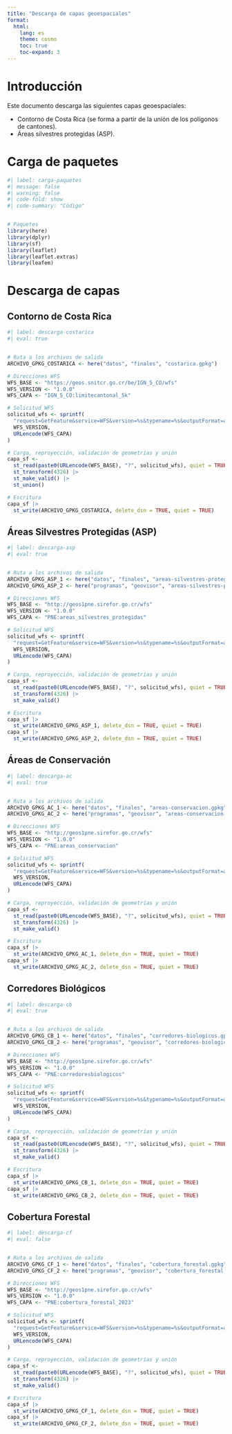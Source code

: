```yaml
---
title: "Descarga de capas geoespaciales"
format: 
  html:
    lang: es
    theme: cosmo
    toc: true
    toc-expand: 3
---
```



# Introducción
Este documento descarga las siguientes capas geoespaciales:

- Contorno de Costa Rica (se forma a partir de la unión de los polígonos de cantones).
- Áreas silvestres protegidas (ASP).


# Carga de paquetes

```r
#| label: carga-paquetes
#| message: false
#| warning: false
#| code-fold: show
#| code-summary: "Código"


# Paquetes
library(here)
library(dplyr)
library(sf)
library(leaflet)
library(leaflet.extras)
library(leafem)
```


# Descarga de capas

## Contorno de Costa Rica

```r
#| label: descarga-costarica
#| eval: true


# Ruta a los archivos de salida
ARCHIVO_GPKG_COSTARICA <- here("datos", "finales", "costarica.gpkg")

# Direcciones WFS
WFS_BASE <- "https://geos.snitcr.go.cr/be/IGN_5_CO/wfs"
WFS_VERSION <- "1.0.0"
WFS_CAPA <- "IGN_5_CO:limitecantonal_5k"

# Solicitud WFS
solicitud_wfs <- sprintf(
  "request=GetFeature&service=WFS&version=%s&typename=%s&outputFormat=application/json",
  WFS_VERSION,
  URLencode(WFS_CAPA)
)

# Carga, reproyección, validación de geometrías y unión
capa_sf <-
  st_read(paste0(URLencode(WFS_BASE), "?", solicitud_wfs), quiet = TRUE) |>
  st_transform(4326) |>
  st_make_valid() |> 
  st_union()

# Escritura
capa_sf |>
  st_write(ARCHIVO_GPKG_COSTARICA, delete_dsn = TRUE, quiet = TRUE)
```


## Áreas Silvestres Protegidas (ASP)

```r
#| label: descarga-asp
#| eval: true


# Ruta a los archivos de salida
ARCHIVO_GPKG_ASP_1 <- here("datos", "finales", "areas-silvestres-protegidas.gpkg")
ARCHIVO_GPKG_ASP_2 <- here("programas", "geovisor", "areas-silvestres-protegidas.gpkg")

# Direcciones WFS
WFS_BASE <- "http://geos1pne.sirefor.go.cr/wfs"
WFS_VERSION <- "1.0.0"
WFS_CAPA <- "PNE:areas_silvestres_protegidas"

# Solicitud WFS
solicitud_wfs <- sprintf(
  "request=GetFeature&service=WFS&version=%s&typename=%s&outputFormat=application/json",
  WFS_VERSION,
  URLencode(WFS_CAPA)
)

# Carga, reproyección, validación de geometrías y unión
capa_sf <-
  st_read(paste0(URLencode(WFS_BASE), "?", solicitud_wfs), quiet = TRUE) |>
  st_transform(4326) |>
  st_make_valid()

# Escritura
capa_sf |>
  st_write(ARCHIVO_GPKG_ASP_1, delete_dsn = TRUE, quiet = TRUE)
capa_sf |>
  st_write(ARCHIVO_GPKG_ASP_2, delete_dsn = TRUE, quiet = TRUE)
```


## Áreas de Conservación

```r
#| label: descarga-ac
#| eval: true


# Ruta a los archivos de salida
ARCHIVO_GPKG_AC_1 <- here("datos", "finales", "areas-conservacion.gpkg")
ARCHIVO_GPKG_AC_2 <- here("programas", "geovisor", "areas-conservacion.gpkg")

# Direcciones WFS
WFS_BASE <- "http://geos1pne.sirefor.go.cr/wfs"
WFS_VERSION <- "1.0.0"
WFS_CAPA <- "PNE:areas_conservacion"

# Solicitud WFS
solicitud_wfs <- sprintf(
  "request=GetFeature&service=WFS&version=%s&typename=%s&outputFormat=application/json",
  WFS_VERSION,
  URLencode(WFS_CAPA)
)

# Carga, reproyección, validación de geometrías y unión
capa_sf <-
  st_read(paste0(URLencode(WFS_BASE), "?", solicitud_wfs), quiet = TRUE) |>
  st_transform(4326) |>
  st_make_valid()

# Escritura
capa_sf |>
  st_write(ARCHIVO_GPKG_AC_1, delete_dsn = TRUE, quiet = TRUE)
capa_sf |>
  st_write(ARCHIVO_GPKG_AC_2, delete_dsn = TRUE, quiet = TRUE)
```

## Corredores Biológicos

```r
#| label: descarga-cb
#| eval: true


# Ruta a los archivos de salida
ARCHIVO_GPKG_CB_1 <- here("datos", "finales", "corredores-biologicos.gpkg")
ARCHIVO_GPKG_CB_2 <- here("programas", "geovisor", "corredores-biologicos.gpkg")

# Direcciones WFS
WFS_BASE <- "http://geos1pne.sirefor.go.cr/wfs"
WFS_VERSION <- "1.0.0"
WFS_CAPA <- "PNE:corredoresbiologicos"

# Solicitud WFS
solicitud_wfs <- sprintf(
  "request=GetFeature&service=WFS&version=%s&typename=%s&outputFormat=application/json",
  WFS_VERSION,
  URLencode(WFS_CAPA)
)

# Carga, reproyección, validación de geometrías y unión
capa_sf <-
  st_read(paste0(URLencode(WFS_BASE), "?", solicitud_wfs), quiet = TRUE) |>
  st_transform(4326) |>
  st_make_valid()

# Escritura
capa_sf |>
  st_write(ARCHIVO_GPKG_CB_1, delete_dsn = TRUE, quiet = TRUE)
capa_sf |>
  st_write(ARCHIVO_GPKG_CB_2, delete_dsn = TRUE, quiet = TRUE)
```


## Cobertura Forestal

```r
#| label: descarga-cf
#| eval: false


# Ruta a los archivos de salida
ARCHIVO_GPKG_CF_1 <- here("datos", "finales", "cobertura_forestal.gpkg")
ARCHIVO_GPKG_CF_2 <- here("programas", "geovisor", "cobertura_forestal.gpkg")

# Direcciones WFS
WFS_BASE <- "http://geos1pne.sirefor.go.cr/wfs"
WFS_VERSION <- "1.0.0"
WFS_CAPA <- "PNE:cobertura_forestal_2023"

# Solicitud WFS
solicitud_wfs <- sprintf(
  "request=GetFeature&service=WFS&version=%s&typename=%s&outputFormat=application/json",
  WFS_VERSION,
  URLencode(WFS_CAPA)
)

# Carga, reproyección, validación de geometrías y unión
capa_sf <-
  st_read(paste0(URLencode(WFS_BASE), "?", solicitud_wfs), quiet = TRUE) |>
  st_transform(4326) |>
  st_make_valid()

# Escritura
capa_sf |>
  st_write(ARCHIVO_GPKG_CF_1, delete_dsn = TRUE, quiet = TRUE)
capa_sf |>
  st_write(ARCHIVO_GPKG_CF_2, delete_dsn = TRUE, quiet = TRUE)
```
